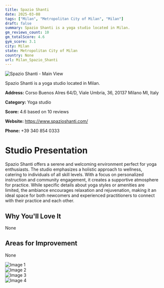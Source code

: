 ```yaml
---
title: Spazio Shanti
date: 2025-03-08
tags: ["Milan", "Metropolitan City of Milan", "Milan"]  
draft: false
summary: Spazio Shanti is a yoga studio located in Milan.
gm_reviews_count: 10
gm_totalScore: 4.6
gym_score: 3.1
city: Milan
state: Metropolitan City of Milan
country: None
url: Milan_Spazio_Shanti
---
```


<div className="aspect-[16/9] relative my-8">
  <img 
    src="https://lh5.googleusercontent.com/p/AF1QipOyVhRIIEJTRMylw7GcjIUGA4fpYSNns9bnDfn6=w1920-h1080-k-no"
    alt="Spazio Shanti - Main View"
    className="object-cover absolute inset-0 w-full h-full rounded-lg"
  />
</div>

Spazio Shanti is a yoga studio located in Milan.

**Address:** Corso Buenos AIres 64/D, Viale Umbria, 36, 20137 Milano MI, Italy

**Category:** Yoga studio

**Score:** 4.6 based on 10 reviews

**Website:** https://www.spazioshanti.com/

**Phone:** +39 340 854 0333

# Studio Presentation

Spazio Shanti offers a serene and welcoming environment perfect for yoga enthusiasts. The studio emphasizes a holistic approach to wellness, catering to individuals of all skill levels. With a focus on personalized instruction and community engagement, it creates a supportive atmosphere for practice. While specific details about yoga styles or amenities are limited, the ambiance encourages relaxation and rejuvenation, making it an ideal space for both newcomers and experienced practitioners to connect with their practice and each other.

## Why You'll Love It

None

## Areas for Improvement

None

<div className="grid grid-cols-1 xl:grid-cols-2 gap-4 my-8">
<div className="aspect-[4/3] relative"><img src="https://lh5.googleusercontent.com/p/AF1QipOctG8oTGNyKLGflEjLlIy0QqI79AaxKtZk9zIv=w1920-h1080-k-no" alt="Image 1" className="object-cover absolute inset-0 w-full h-full rounded-lg" /></div>
<div className="aspect-[4/3] relative"><img src="https://lh5.googleusercontent.com/p/AF1QipMcEkhR3uRG7UeT-bMMY-f_3QZgS57uWB-x8A1Y=w1920-h1080-k-no" alt="Image 2" className="object-cover absolute inset-0 w-full h-full rounded-lg" /></div>
<div className="aspect-[4/3] relative"><img src="https://lh5.googleusercontent.com/p/AF1QipOciUyDOnQNCqz4m6q5YSNqwYNdXK2r-NZjrOhw=w1920-h1080-k-no" alt="Image 3" className="object-cover absolute inset-0 w-full h-full rounded-lg" /></div>
<div className="aspect-[4/3] relative"><img src="https://lh5.googleusercontent.com/p/AF1QipODNYH5g4HXG5Y5WfJZMUd1E3IAAGZ0Lj8lOjF4=w1920-h1080-k-no" alt="Image 4" className="object-cover absolute inset-0 w-full h-full rounded-lg" /></div>
</div>